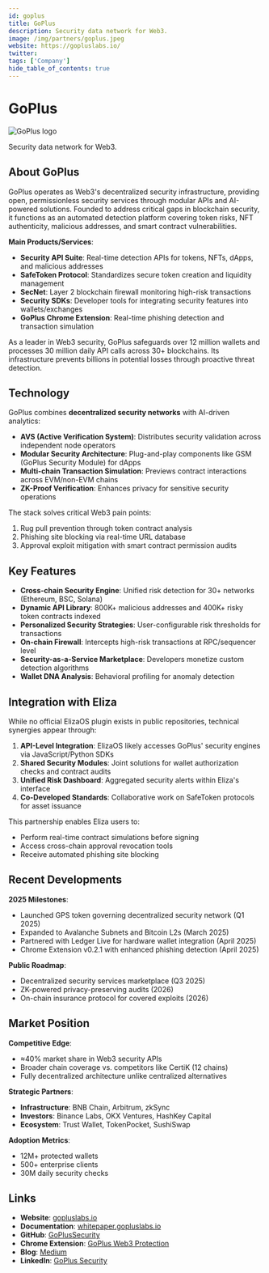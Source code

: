 ---
id: goplus
title: GoPlus
description: Security data network for Web3.
image: /img/partners/goplus.jpeg
website: https://gopluslabs.io/
twitter:
tags: ['Company']
hide_table_of_contents: true
---

# GoPlus

<div className="partner-logo">
  <img src="/img/partners/goplus.jpeg" alt="GoPlus logo" />
</div>

Security data network for Web3.

## About GoPlus

GoPlus operates as Web3's decentralized security infrastructure, providing open, permissionless security services through modular APIs and AI-powered solutions. Founded to address critical gaps in blockchain security, it functions as an automated detection platform covering token risks, NFT authenticity, malicious addresses, and smart contract vulnerabilities.

**Main Products/Services**:

- **Security API Suite**: Real-time detection APIs for tokens, NFTs, dApps, and malicious addresses
- **SafeToken Protocol**: Standardizes secure token creation and liquidity management
- **SecNet**: Layer 2 blockchain firewall monitoring high-risk transactions
- **Security SDKs**: Developer tools for integrating security features into wallets/exchanges
- **GoPlus Chrome Extension**: Real-time phishing detection and transaction simulation

As a leader in Web3 security, GoPlus safeguards over 12 million wallets and processes 30 million daily API calls across 30+ blockchains. Its infrastructure prevents billions in potential losses through proactive threat detection.

## Technology

GoPlus combines **decentralized security networks** with AI-driven analytics:

- **AVS (Active Verification System)**: Distributes security validation across independent node operators
- **Modular Security Architecture**: Plug-and-play components like GSM (GoPlus Security Module) for dApps
- **Multi-chain Transaction Simulation**: Previews contract interactions across EVM/non-EVM chains
- **ZK-Proof Verification**: Enhances privacy for sensitive security operations

The stack solves critical Web3 pain points:

1. Rug pull prevention through token contract analysis
2. Phishing site blocking via real-time URL database
3. Approval exploit mitigation with smart contract permission audits

## Key Features

- **Cross-chain Security Engine**: Unified risk detection for 30+ networks (Ethereum, BSC, Solana)
- **Dynamic API Library**: 800K+ malicious addresses and 400K+ risky token contracts indexed
- **Personalized Security Strategies**: User-configurable risk thresholds for transactions
- **On-chain Firewall**: Intercepts high-risk transactions at RPC/sequencer level
- **Security-as-a-Service Marketplace**: Developers monetize custom detection algorithms
- **Wallet DNA Analysis**: Behavioral profiling for anomaly detection

## Integration with Eliza

While no official ElizaOS plugin exists in public repositories, technical synergies appear through:

1. **API-Level Integration**: ElizaOS likely accesses GoPlus' security engines via JavaScript/Python SDKs
2. **Shared Security Modules**: Joint solutions for wallet authorization checks and contract audits
3. **Unified Risk Dashboard**: Aggregated security alerts within Eliza's interface
4. **Co-Developed Standards**: Collaborative work on SafeToken protocols for asset issuance

This partnership enables Eliza users to:

- Perform real-time contract simulations before signing
- Access cross-chain approval revocation tools
- Receive automated phishing site blocking

## Recent Developments

**2025 Milestones**:

- Launched GPS token governing decentralized security network (Q1 2025)
- Expanded to Avalanche Subnets and Bitcoin L2s (March 2025)
- Partnered with Ledger Live for hardware wallet integration (April 2025)
- Chrome Extension v0.2.1 with enhanced phishing detection (April 2025)

**Public Roadmap**:

- Decentralized security services marketplace (Q3 2025)
- ZK-powered privacy-preserving audits (2026)
- On-chain insurance protocol for covered exploits (2026)

## Market Position

**Competitive Edge**:

- ≈40% market share in Web3 security APIs
- Broader chain coverage vs. competitors like CertiK (12 chains)
- Fully decentralized architecture unlike centralized alternatives

**Strategic Partners**:

- **Infrastructure**: BNB Chain, Arbitrum, zkSync
- **Investors**: Binance Labs, OKX Ventures, HashKey Capital
- **Ecosystem**: Trust Wallet, TokenPocket, SushiSwap

**Adoption Metrics**:

- 12M+ protected wallets
- 500+ enterprise clients
- 30M daily security checks

## Links

- **Website**: [gopluslabs.io](https://gopluslabs.io)
- **Documentation**: [whitepaper.gopluslabs.io](https://whitepaper.gopluslabs.io)
- **GitHub**: [GoPlusSecurity](https://github.com/GoPlusSecurity)
- **Chrome Extension**: [GoPlus Web3 Protection](https://chromewebstore.google.com/detail/goplus/nfmppnghnhlfnfnhfnahilhfaiahmhfj)
- **Blog**: [Medium](https://goplussecurity.medium.com)
- **LinkedIn**: [GoPlus Security](https://www.linkedin.com/company/goplus-security)
